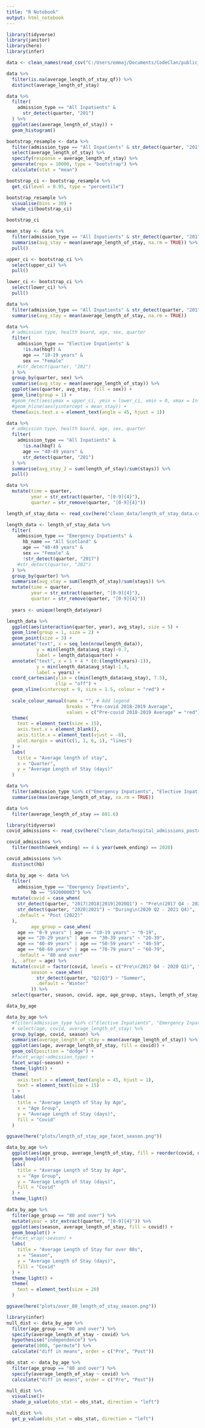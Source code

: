 ```yaml
---
title: "R Notebook"
output: html_notebook
---
```


```r
library(tidyverse)
library(janitor)
library(here)
library(infer)

data <- clean_names(read_csv("C:/Users/emmaj/Documents/CodeClan/public_health_scotland_project/raw_data/inpatient_and_daycase_by_nhs_board_of_treatment_age_and_sex.csv"))
```
```r
data %>% 
  filter(is.na(average_length_of_stay_qf)) %>% 
  distinct(average_length_of_stay)
```

```r
data %>% 
  filter(
    admission_type == "All Inpatients" & 
      str_detect(quarter, "201")
  ) %>% 
  ggplot(aes(average_length_of_stay)) +
  geom_histogram()
```

```r
bootstrap_resample <- data %>% 
  filter(admission_type == "All Inpatients" & str_detect(quarter, "201")) %>% 
  select(average_length_of_stay) %>% 
  specify(response = average_length_of_stay) %>% 
  generate(reps = 10000, type = "bootstrap") %>% 
  calculate(stat = "mean")

bootstrap_ci <- bootstrap_resample %>% 
  get_ci(level = 0.95, type = "percentile")

bootstrap_resample %>% 
  visualise(bins = 30) +
  shade_ci(bootstrap_ci)

bootstrap_ci

```

```r
mean_stay <- data %>% 
  filter(admission_type == "All Inpatients" & str_detect(quarter, "201")) %>% 
  summarise(avg_stay = mean(average_length_of_stay, na.rm = TRUE)) %>% 
  pull()

upper_ci <- bootstrap_ci %>% 
  select(upper_ci) %>% 
  pull()

lower_ci <- bootstrap_ci %>% 
  select(lower_ci) %>% 
  pull()
```



```r
data %>% 
  filter(admission_type == "All Inpatients" & str_detect(quarter, "201")) %>% 
  summarise(avg_stay = mean(average_length_of_stay, na.rm = TRUE))
```

```r
data %>% 
  # admission type, health board, age, sex, quarter
  filter(
    admission_type == "Elective Inpatients" & 
      !is.na(hbqf) & 
      age == "10-19 years" &
      sex == "Female"
    #str_detect(quarter, "202")
  ) %>% 
  group_by(quarter, sex) %>% 
  summarise(avg_stay = mean(average_length_of_stay)) %>% 
  ggplot(aes(quarter, avg_stay, fill = sex)) +
  geom_line(group = 1) +
  #geom_rect(aes(ymax = upper_ci, ymin = lower_ci, xmin = 0, xmax = Inf), fill = "red", alpha = 0.2) +
  #geom_hline(aes(yintercept = mean_stay)) +  
  theme(axis.text.x = element_text(angle = 45, hjust = 1))
```

```r
data %>% 
  # admission type, health board, age, sex, quarter
  filter(
    admission_type == "All Inpatients" & 
      !is.na(hbqf) &
      age == "40-49 years" &
      str_detect(quarter, "201")
  ) %>% 
  summarise(avg_stay_2 = sum(length_of_stay)/sum(stays)) %>% 
  pull()
```


```r
data %>% 
  mutate(time = quarter,
         year = str_extract(quarter, "[0-9]{4}"),
         quarter = str_remove(quarter, "[0-9]{4}"))

```


```r
length_of_stay_data <- read_csv(here("clean_data/length_of_stay_data.csv"))
```

```r
length_data <- length_of_stay_data %>% 
  filter(
    admission_type == "Emergency Inpatients" &  
      hb_name == "All Scotland" & 
      age == "40-49 years" &
      sex == "Female" &
      !str_detect(quarter, "2017")
    #str_detect(quarter, "202")
  ) %>% 
  group_by(quarter) %>% 
  summarise(avg_stay = sum(length_of_stay)/sum(stays)) %>% 
  mutate(time = quarter,
         year = str_extract(quarter, "[0-9]{4}"),
         quarter = str_remove(quarter, "[0-9]{4}"))
  
  years <- unique(length_data$year)
```

```r
length_data %>% 
  ggplot(aes(interaction(quarter, year), avg_stay), size = 5) +
  geom_line(group = 1, size = 2) +
  geom_point(size = 3) +
  annotate("text", x = seq_len(nrow(length_data)),
           y = min(length_data$avg_stay)-0.7,
           label = length_data$quarter) +
  annotate("text", x = 1 + 4 * (0:(length(years)-1)),
           y = min(length_data$avg_stay)-1.3,
           label = years) +
  coord_cartesian(ylim = c(min(length_data$avg_stay), 7.5),
                  clip = "off") +
  geom_vline(xintercept = 9, size = 1.5, colour = "red") +
  
  scale_colour_manual(name = "", # Add legend
                      breaks = "Pre-covid 2018-2019 Average",
                      values = c("Pre-covid 2018-2019 Average" = "red")) +
  theme(
    text = element_text(size = 15),
    axis.text.x = element_blank(),
    axis.title.x = element_text(vjust = -8),
    plot.margin = unit(c(1, 1, 6, 1), "lines")
  ) +
  labs(
    title = "Average length of stay",
    x = "Quarter",
    y = "Average Length of Stay (days)"
  )
```

```r
data %>% 
  filter(admission_type %in% c("Emergency Inpatients", "Elective Inpatients", "All Inpatients")) %>% 
  summarise(max(average_length_of_stay, na.rm = TRUE))
```
```r
data %>% 
  filter(average_length_of_stay == 601.6)
```

```r
library(tidyverse)
covid_admissions <- read_csv(here("clean_data/hospital_admissions_postcovid.csv"))
```
```r
covid_admissions %>% 
  filter(month(week_ending) == 4 & year(week_ending) == 2020)

covid_admissions %>% 
  distinct(hb)
```

```r
data_by_age <- data %>% 
  filter(
    admission_type == "Emergency Inpatients",
         hb == "S92000003") %>% 
  mutate(covid = case_when(
    str_detect(quarter, "2017|2018|2019|2020Q1") ~ "Pre\n(2017 Q4 - 2020 Q1)",
    str_detect(quarter, "2020|2021") ~ "During\n(2020 Q2 - 2021 Q4)",
    .default = "Post (2022)"
  ), 
         age_group = case_when(
    age == "0-9 years" | age == "10-19 years" ~ "0-19",
    age == "20-29 years" | age == "30-39 years" ~ "20-39",
    age == "40-49 years" | age == "50-59 years" ~ "40-59",
    age == "60-69 years" | age == "70-79 years" ~ "60-79",
    .default = "80 and over"
  ), .after = age) %>% 
  mutate(covid = factor(covid, levels = c("Pre\n(2017 Q4 - 2020 Q1)", "During\n(2020 Q2 - 2021 Q4)", "Post (2022)")),
         season = case_when(
           str_detect(quarter, "Q2|Q3") ~ "Summer",
           .default = "Winter"
         )) %>% 
  select(quarter, season, covid, age, age_group, stays, length_of_stay, average_length_of_stay, admission_type)

data_by_age
```

```r
data_by_age %>%
  #filter(admission_type %in% c("Elective Inpatients", "Emergency Inpatients")) %>% 
  # select(age, covid, average_length_of_stay) %>% 
  group_by(age, covid, season) %>% 
  summarise(average_length_of_stay = mean(average_length_of_stay)) %>% 
  ggplot(aes(age, average_length_of_stay, fill = covid)) +
  geom_col(position = "dodge") +
  #facet_wrap(~admission_type) +
  facet_wrap(~season) +
  theme_light() +
  theme(
    axis.text.x = element_text(angle = 45, hjust = 1),
    text = element_text(size = 15)
  ) +
  labs(
    title = "Average Length of Stay by Age",
    x = "Age Group",
    y = "Average Length of Stay (days)",
    fill = "Covid"
  )

ggsave(here("plots/length_of_stay_age_facet_season.png"))
```


```r
data_by_age %>% 
  ggplot(aes(age_group, average_length_of_stay, fill = reorder(covid, desc(covid)))) +
  geom_boxplot() +
  labs(
    title = "Average Length of Stay by Age",
    x = "Age Group",
    y = "Average Length of Stay (days)",
    fill = "Covid"
  ) +
  theme_light()
```

```r
data_by_age %>% 
  filter(age_group == "80 and over") %>% 
  mutate(year = str_extract(quarter, "[0-9]{4}")) %>% 
  ggplot(aes(season, average_length_of_stay, fill = covid)) +
  geom_boxplot() +
  #facet_wrap(~season) +
  labs(
    title = "Average Length of Stay for over 80s",
    x = "Season",
    y = "Average Length of Stay (days)",
    fill = "Covid"
  ) +
  theme_light() +
  theme(
    text = element_text(size = 20)
  )

ggsave(here("plots/over_80_length_of_stay_season.png"))
```

```r
library(infer)
null_dist <- data_by_age %>% 
  filter(age_group == "80 and over") %>% 
  specify(average_length_of_stay ~ covid) %>% 
  hypothesise("independence") %>% 
  generate(1000, "permute") %>% 
  calculate("diff in means", order = c("Pre", "Post"))
```

```r
obs_stat <- data_by_age %>% 
  filter(age_group == "80 and over") %>% 
  specify(average_length_of_stay ~ covid) %>% 
  calculate("diff in means", order = c("Pre", "Post"))
```

```r
null_dist %>% 
  visualise()+
  shade_p_value(obs_stat = obs_stat, direction = "left")
```

```r
null_dist %>% 
  get_p_value(obs_stat = obs_stat, direction = "left")
```


```r

```

